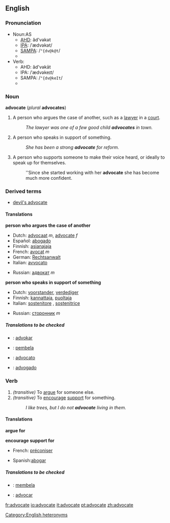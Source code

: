 ==English==

===Pronunciation===
*Noun:AS
**[[AHD]]: ăd'vəkət
**[[IPA]]: /ˈædvəkət/
**[[SAMPA]]: /<tt>"{dv@k@t</tt>/
**{{audio|en-us-advocate-noun.ogg|Audio (US)}}
*Verb:
**AHD: ăd'vəkāt
**IPA: /ˈædvəkeɪt/
**SAMPA: /<tt>"{dv@keIt</tt>/
**{{audio|en-us-advocate-verb.ogg|Audio (US)}}
[[Category:English heteronyms]]

===Noun===
'''advocate''' (''plural'' '''advocates''')
#A person who argues the case of another, such as a [[lawyer]] in a [[court]].
#:''The lawyer was one of a few good child '''advocates''' in town.''
#A person who speaks in support of something.
#:''She has been a strong '''advocate''' for reform.''
#A person who supports someone to make their voice heard, or ideally to speak up for themselves.
#:''Since she started working with her '''advocate''' she has become much more confident.

===Derived terms===
*[[devil's advocate]]

====Translations====
'''person who argues the case of another'''
{{top}}
*Dutch: [[advocaat]] ''m'', [[advocate]] ''f''
*Español: [[abogado]]
*Finnish: [[asianajaja]]
*French: [[avocat]] ''m''
*German: [[Rechtsanwalt]]
*Italian: [[avvocato]]
{{mid}}
*Russian: [[адвокат]] ''m''
{{bottom}}

'''person who speaks in support of something'''
{{top}}
*Dutch: [[voorstander]], [[verdediger]]
*Finnish: [[kannattaja]], [[puoltaja]]
*Italian: [[sostenitore]] {{m}}, [[sostenitrice]] {{f}}
{{mid}}
*Russian: [[сторонник]] ''m''
{{bottom}}

=====Translations to be checked=====
<!--Remove this section once all of the translations below have been moved into the tables above.-->
{{checktrans}}
*{{ttbc|Ido}}: [[advokar]]
*{{ttbc|Indonesian}}: [[bela|pembela]]
*{{ttbc|Interlingua}}: [[advocato]]
*{{ttbc|Portuguese}}: [[advogado]]

===Verb===
{{en-infl-reg-other-e|advocat|e||}}

# ''(transitive)'' To [[argue]] for someone else.
# ''(transitive)'' To [[encourage]] [[support]] for something.
#:''I like trees, but I do not '''advocate''' living in them.''

====Translations====
'''argue for'''
{{top}}
{{mid}}
{{bottom}}

'''encourage support for'''
{{top}}
*French: [[préconiser]]
{{mid}}
*Spanish:[[abogar]]
{{bottom}}

=====Translations to be checked=====
<!--Remove this section once all of the translations below have been moved into the tables above.-->
{{checktrans}}

*{{ttbc|Indonesian}}: [[bela|membela]]
*{{ttbc|Interlingua}}: [[advocar]]

[[fr:advocate]]
[[io:advocate]]
[[it:advocate]]
[[pt:advocate]]
[[zh:advocate]]